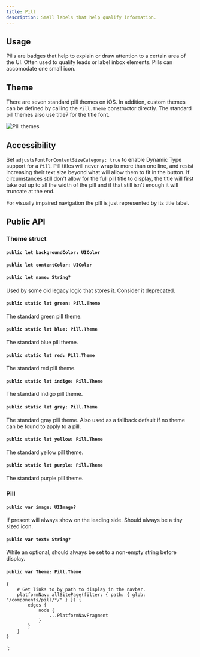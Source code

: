 ```yaml
---
title: Pill
description: Small labels that help qualify information.
---
```



<ComponentHeader data={props.data} />

## Usage

Pills are badges that help to explain or draw attention to a certain area of the UI. Often used to qualify leads or label inbox elements. Pills can accomodate one small icon.

## Theme

There are seven standard pill themes on iOS. In addition, custom themes can be defined by calling the `Pill.Theme` constructor directly. The standard pill themes also use title7 for the title font.

![Pill themes](/img/ios-pill-themes.png)

## Accessibility

Set `adjustsFontForContentSizeCategory: true` to enable Dynamic Type support for a `Pill`. Pill titles will never wrap to more than one line, and resist increasing their text size beyond what will allow them to fit in the button. If circumstances still don't allow for the full pill title to display, the title will first take out up to all the width of the pill and if that still isn't enough it will truncate at the end.

For visually impaired navigation the pill is just represented by its title label.

## Public API

### Theme struct

#### `public let backgroundColor: UIColor`

#### `public let contentColor: UIColor`

#### `public let name: String?`

Used by some old legacy logic that stores it. Consider it deprecated.

#### `public static let green: Pill.Theme`

The standard green pill theme.

#### `public static let blue: Pill.Theme`

The standard blue pill theme.

#### `public static let red: Pill.Theme`

The standard red pill theme.

#### `public static let indigo: Pill.Theme`

The standard indigo pill theme.

#### `public static let gray: Pill.Theme`

The standard gray pill theme. Also used as a fallback default if no theme can be found to apply to a pill.

#### `public static let yellow: Pill.Theme`

The standard yellow pill theme.

#### `public static let purple: Pill.Theme`

The standard purple pill theme.

### Pill

#### `public var image: UIImage?`

If present will always show on the leading side. Should always be a tiny sized icon.

#### `public var text: String?`

While an optional, should always be set to a non-empty string before display.

#### `public var Theme: Pill.Theme`

    {
        # Get links to by path to display in the navbar.
        platformNav: allSitePage(filter: { path: { glob: "/components/pill/*/" } }) {
            edges {
                node {
                    ...PlatformNavFragment
                }
            }
        }
    }
`;
